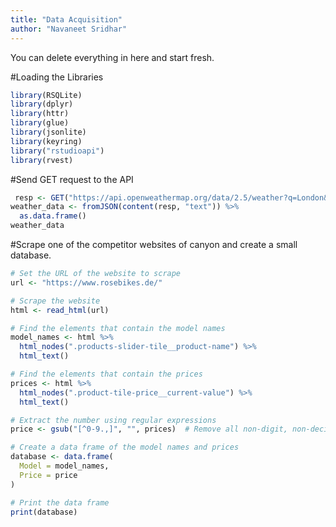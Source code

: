 ```yaml
---
title: "Data Acquisition"
author: "Navaneet Sridhar"
---
```


::: callout-note
You can delete everything in here and start fresh.
:::
#Loading the Libraries
```r
library(RSQLite)
library(dplyr)
library(httr)
library(glue)
library(jsonlite)
library(keyring)
library("rstudioapi")
library(rvest)

```
#Send GET request to the API
```r
 resp <- GET("https://api.openweathermap.org/data/2.5/weather?q=London&appid=a8c19e73b21191e9fa018bef278a9af4")   #Reading content from the website
weather_data <- fromJSON(content(resp, "text")) %>%  
  as.data.frame()
weather_data
```

#Scrape one of the competitor websites of canyon and create a small database.
```r
# Set the URL of the website to scrape
url <- "https://www.rosebikes.de/"

# Scrape the website
html <- read_html(url)

# Find the elements that contain the model names
model_names <- html %>%
  html_nodes(".products-slider-tile__product-name") %>%
  html_text()

# Find the elements that contain the prices
prices <- html %>%
  html_nodes(".product-tile-price__current-value") %>%
  html_text()

# Extract the number using regular expressions
price <- gsub("[^0-9.,]", "", prices)  # Remove all non-digit, non-decimal, and non-comma characters

# Create a data frame of the model names and prices
database <- data.frame(
  Model = model_names,
  Price = price
)

# Print the data frame
print(database)


```



